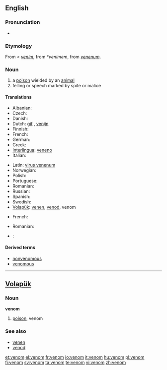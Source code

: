 {{wikipedia|dab=venom (disambiguation)|Venom}}
==English==

===Pronunciation===
* {{audio|en-us-venom.ogg|Audio (US)}}

===Etymology===
From {{AF.}} < {{etyl|fro}} ''[[venim]]'', from {{VL.}} ''*venimem'', from {{etyl|la}} ''[[venenum]]''.

===Noun===
{{wikipedia}}
{{en-noun}}

# a [[poison]] wielded by an [[animal]]
# felling or speech marked by spite or malice

====Translations====
{{trans-top|poison}}
* Albanian: {{t-|sq|helm|xs=Albanian}}
* Czech: {{t+|cs|jed|m}}
* Danish: {{t-|da|gift|m}}
* Dutch: [[gif]] {{n}}, [[venijn]] {{n}}
* Finnish: {{t+|fi|myrkky}}
* French: {{t+|fr|venin|m}}
* German: {{t+|de|Gift}}
* Greek: {{t+|el|δηλητήριο|n|sc=Grek}}
* [[Interlingua]]: [[veneno]]
* Italian: {{t+|it|veleno}}
{{trans-mid}}
* Latin: [[virus venenum]]
* Norwegian: {{t+|no|gift|m}}
* Polish: {{t+|pl|jad|m}}
* Portuguese: {{t+|pt|veneno|m}}
* Romanian: {{t-|ro|venin|n}}
* Russian: {{t+|ru|яд|sc=Cyrl}}
* Spanish: {{t+|es|veneno}}
* Swedish: {{t+|sv|gift|c}}
* [[Volapük]]: [[venen]], [[venod]], venom
{{trans-bottom}}

{{trans-top|(''figurative'') malice}}
* French: {{t+|fr|venin|m}}
{{trans-mid}}
* Romanian: {{t-|ro|venin|n}}
{{trans-bottom}}

{{checktrans-top}}
* {{ttbc|Ukrainian}}: {{t|uk|отрутa|f|sc=Cyrl|xs=Ukrainian}}
{{trans-bottom}}

====Derived terms====
* [[nonvenomous]]
* [[venomous]]

----

==[[Volapük]]==

===Noun===
'''venom'''

# [[poison]], venom

===See also===
* [[venen]]
* [[venod]]

[[et:venom]]
[[el:venom]]
[[fr:venom]]
[[io:venom]]
[[it:venom]]
[[hu:venom]]
[[pl:venom]]
[[fi:venom]]
[[sv:venom]]
[[ta:venom]]
[[te:venom]]
[[vi:venom]]
[[zh:venom]]